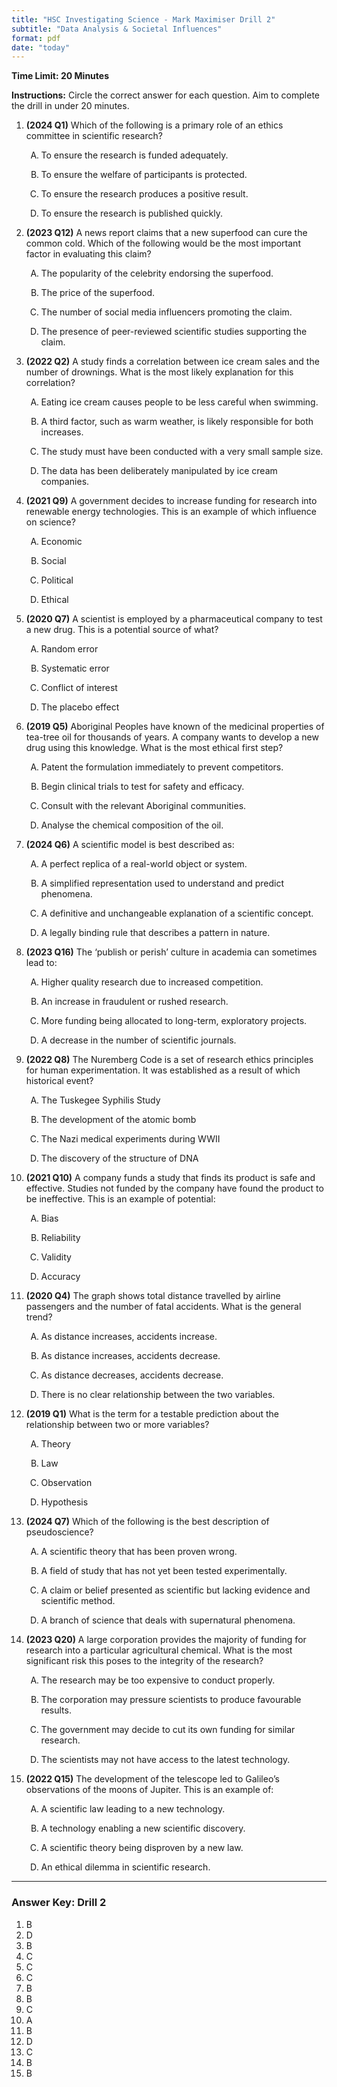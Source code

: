 ```yaml
---
title: "HSC Investigating Science - Mark Maximiser Drill 2"
subtitle: "Data Analysis & Societal Influences"
format: pdf
date: "today"
---
```


**Time Limit: 20 Minutes**

**Instructions:** Circle the correct answer for each question. Aim to complete the drill in under 20 minutes.

1.  **(2024 Q1)** Which of the following is a primary role of an ethics committee in scientific research?

    (A) To ensure the research is funded adequately.

    (B) To ensure the welfare of participants is protected.

    (C) To ensure the research produces a positive result.

    (D) To ensure the research is published quickly.

2.  **(2023 Q12)** A news report claims that a new superfood can cure the common cold. Which of the following would be the most important factor in evaluating this claim?

    (A) The popularity of the celebrity endorsing the superfood.

    (B) The price of the superfood.

    (C) The number of social media influencers promoting the claim.

    (D) The presence of peer-reviewed scientific studies supporting the claim.

3.  **(2022 Q2)** A study finds a correlation between ice cream sales and the number of drownings. What is the most likely explanation for this correlation?

    (A) Eating ice cream causes people to be less careful when swimming.

    (B) A third factor, such as warm weather, is likely responsible for both increases.

    (C) The study must have been conducted with a very small sample size.

    (D) The data has been deliberately manipulated by ice cream companies.

4.  **(2021 Q9)** A government decides to increase funding for research into renewable energy technologies. This is an example of which influence on science?

    (A) Economic

    (B) Social

    (C) Political

    (D) Ethical

5.  **(2020 Q7)** A scientist is employed by a pharmaceutical company to test a new drug. This is a potential source of what?

    (A) Random error

    (B) Systematic error

    (C) Conflict of interest

    (D) The placebo effect

6.  **(2019 Q5)** Aboriginal Peoples have known of the medicinal properties of tea-tree oil for thousands of years. A company wants to develop a new drug using this knowledge. What is the most ethical first step?

    (A) Patent the formulation immediately to prevent competitors.

    (B) Begin clinical trials to test for safety and efficacy.

    (C) Consult with the relevant Aboriginal communities.

    (D) Analyse the chemical composition of the oil.

7.  **(2024 Q6)** A scientific model is best described as:

    (A) A perfect replica of a real-world object or system.

    (B) A simplified representation used to understand and predict phenomena.

    (C) A definitive and unchangeable explanation of a scientific concept.

    (D) A legally binding rule that describes a pattern in nature.

8.  **(2023 Q16)** The 'publish or perish' culture in academia can sometimes lead to:

    (A) Higher quality research due to increased competition.

    (B) An increase in fraudulent or rushed research.

    (C) More funding being allocated to long-term, exploratory projects.

    (D) A decrease in the number of scientific journals.

9.  **(2022 Q8)** The Nuremberg Code is a set of research ethics principles for human experimentation. It was established as a result of which historical event?

    (A) The Tuskegee Syphilis Study

    (B) The development of the atomic bomb

    (C) The Nazi medical experiments during WWII

    (D) The discovery of the structure of DNA

10. **(2021 Q10)** A company funds a study that finds its product is safe and effective. Studies not funded by the company have found the product to be ineffective. This is an example of potential:

    (A) Bias

    (B) Reliability

    (C) Validity

    (D) Accuracy

11. **(2020 Q4)** The graph shows total distance travelled by airline passengers and the number of fatal accidents. What is the general trend?

    (A) As distance increases, accidents increase.

    (B) As distance increases, accidents decrease.

    (C) As distance decreases, accidents decrease.

    (D) There is no clear relationship between the two variables.

12. **(2019 Q1)** What is the term for a testable prediction about the relationship between two or more variables?

    (A) Theory

    (B) Law

    (C) Observation

    (D) Hypothesis

13. **(2024 Q7)** Which of the following is the best description of pseudoscience?

    (A) A scientific theory that has been proven wrong.

    (B) A field of study that has not yet been tested experimentally.

    (C) A claim or belief presented as scientific but lacking evidence and scientific method.

    (D) A branch of science that deals with supernatural phenomena.

14. **(2023 Q20)** A large corporation provides the majority of funding for research into a particular agricultural chemical. What is the most significant risk this poses to the integrity of the research?

    (A) The research may be too expensive to conduct properly.

    (B) The corporation may pressure scientists to produce favourable results.

    (C) The government may decide to cut its own funding for similar research.

    (D) The scientists may not have access to the latest technology.

15. **(2022 Q15)** The development of the telescope led to Galileo's observations of the moons of Jupiter. This is an example of:

    (A) A scientific law leading to a new technology.

    (B) A technology enabling a new scientific discovery.

    (C) A scientific theory being disproven by a new law.

    (D) An ethical dilemma in scientific research.

---
### Answer Key: Drill 2
1. B
2. D
3. B
4. C
5. C
6. C
7. B
8. B
9. C
10. A
11. B
12. D
13. C
14. B
15. B